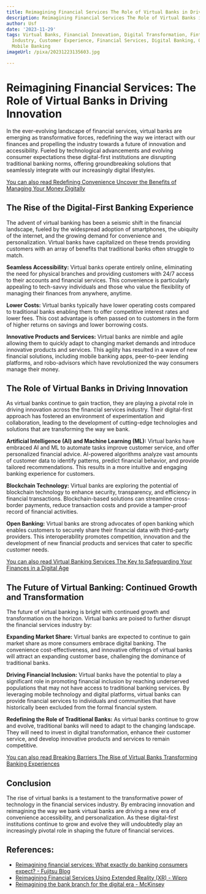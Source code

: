 ```yaml
---
title: Reimagining Financial Services The Role of Virtual Banks in Driving Innovation
description: Reimagining Financial Services The Role of Virtual Banks in Driving Innovation
author: Usf
date: '2023-11-29'
tags: Virtual Banks, Financial Innovation, Digital Transformation, Fintech, Banking
  Industry, Customer Experience, Financial Services, Digital Banking, Online Banking,
  Mobile Banking
imageUrl: /pixa/20231223135603.jpg

---
```

# Reimagining Financial Services: The Role of Virtual Banks in Driving Innovation

In the ever-evolving landscape of financial services, virtual banks are emerging as  transformative forces, redefining  the way we interact with our finances and propelling  the industry towards a future of innovation and accessibility. Fueled by  technological advancements and evolving consumer expectations these digital-first institutions are disrupting traditional banking norms, offering groundbreaking solutions that seamlessly integrate with our increasingly digital  lifestyles.

[You can also read Redefining  Convenience Uncover the Benefits of Managing  Your Money Digitally](Redefining%20Convenience%20Uncover%20the%20Benefits%20of%20Managing%20Your%20Money%20Digitally)


## The Rise of the Digital-First Banking Experience

The advent of  virtual banking has been a seismic shift in the financial landscape, fueled by the widespread adoption of  smartphones, the  ubiquity of  the  internet, and the  growing demand for convenience  and personalization. Virtual banks have capitalized on these trends providing customers with an array  of benefits that  traditional banks often struggle to match.

**Seamless Accessibility:** Virtual banks operate entirely online, eliminating the need for physical  branches and providing customers with 24/7 access to their accounts and financial  services. This convenience is  particularly appealing to tech-savvy individuals and those who value the  flexibility of managing their finances  from anywhere, anytime.

**Lower Costs:** Virtual banks typically  have lower operating costs compared to  traditional banks enabling them to offer competitive interest rates and lower fees. This cost advantage  is often passed on to customers  in the form of higher returns on savings and lower borrowing  costs.

**Innovative Products and Services:** Virtual banks are nimble and  agile allowing them to quickly adapt to changing market demands and introduce innovative products and services. This agility  has resulted in a wave of new financial solutions,  including mobile  banking apps,  peer-to-peer lending platforms, and robo-advisors which have revolutionized the way consumers manage their money.

## The  Role of Virtual Banks in Driving  Innovation

As virtual banks continue to gain traction, they are playing a pivotal role in driving innovation across the financial services industry.  Their  digital-first approach has fostered an environment of  experimentation and collaboration, leading to the development of cutting-edge technologies and solutions that are transforming the way we bank.

**Artificial Intelligence  (AI) and Machine Learning (ML):** Virtual banks  have embraced AI and  ML to automate tasks improve customer service, and offer personalized financial advice. AI-powered algorithms analyze vast amounts  of customer data  to identify patterns, predict financial behavior, and provide  tailored recommendations. This results in a more intuitive and engaging banking experience for customers.

**Blockchain Technology:** Virtual banks are exploring the potential of blockchain technology to enhance security, transparency, and efficiency in financial transactions. Blockchain-based solutions can streamline cross-border payments, reduce transaction costs and provide a tamper-proof record of financial activities.

**Open Banking:** Virtual banks are strong advocates of open banking which enables customers  to securely share their financial data with third-party providers. This interoperability promotes competition, innovation and the development of  new financial products and  services that cater to specific customer needs.

[You can also read Virtual Banking Services The Key to Safeguarding Your Finances in a Digital Age](Virtual%20Banking%20Services%20The%20Key%20to%20Safeguarding%20Your%20Finances%20in%20a%20Digital%20Age)


## The Future of Virtual Banking: Continued Growth and Transformation

The future of virtual banking is bright with continued growth and transformation on the  horizon. Virtual banks are poised to further disrupt the  financial services industry by:

**Expanding Market  Share:** Virtual banks  are expected to continue to gain market share as more consumers embrace digital banking. The convenience cost-effectiveness, and innovative offerings of virtual banks will attract an  expanding  customer base, challenging the dominance of traditional banks.

**Driving Financial Inclusion:** Virtual banks have the potential to play a significant role in promoting financial inclusion by reaching underserved populations that may not have access  to traditional banking services.  By leveraging mobile technology and digital platforms, virtual banks can provide financial services to individuals and  communities that have historically been excluded from the formal financial system.

**Redefining the Role of Traditional Banks:** As virtual banks continue to grow and evolve, traditional banks will need to adapt to the changing landscape.  They will need to invest in  digital transformation, enhance their  customer service,  and develop innovative products and  services to remain competitive.

[You can also read Breaking Barriers  The Rise of Virtual Banks Transforming Banking Experiences](Breaking%20Barriers%20The%20Rise%20of%20Virtual%20Banks%20Transforming%20Banking%20Experiences)


##  Conclusion

The rise of virtual banks is a testament  to the  transformative power  of  technology in the financial services  industry. By embracing innovation and reimagining the way  we bank virtual banks are driving a new era  of convenience accessibility, and  personalization. As these  digital-first  institutions continue  to grow and evolve they will undoubtedly play an increasingly pivotal role in shaping  the future of financial services.

## References:
- [Reimagining financial services: What exactly do banking consumers expect? - Fujitsu Blog](https://corporate-blog.global.fujitsu.com/fgb/2020-12-22/reimagining-financial-services-what-exactly-do-banking-consumers-expect/)
- [Reimagining Financial Services Using Extended Reality (XR) - Wipro](https://www.wipro.com/innovation/reimagining-financial-services-using-extended-reality-xr/)
- [Reimagining the bank branch for the digital era - McKinsey](https://www.mckinsey.com/industries/financial-services/our-insights/reimagining-the-bank-branch-for-the-digital-era)
